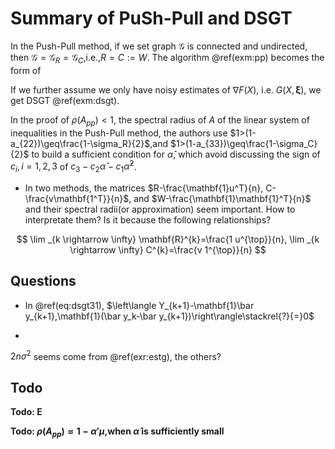 # Summary of PuSh-Pull and DSGT

In the Push-Pull method, if we set graph $\mathcal{G}$ is connected and undirected, then $\mathcal{G}=\mathcal{G}_R=\mathcal{G}_C$,i.e.,$R=C:=W$. The algorithm \@ref(exm:pp) becomes the form of 
\begin{align}
X_{k+1} &= W(X_{k}-\boldsymbol\alpha Y_k),\\
Y_{k+1} &= WY_k+\nabla F(X_{k+1})-\nabla F(X_k)
(\#eq:pp)
\end{align}

If we further assume we only have noisy estimates of $\nabla F(X)$, i.e. $G(X,\boldsymbol\xi)$, we get DSGT \@ref(exm:dsgt).

In the proof of $\rho(A_{pp})<1$, the spectral radius of $A$ of the linear system of inequalities in the Push-Pull method, the authors use $1>(1-a_{22})\geq\frac{1-\sigma_R}{2}$,and $1>(1-a_{33})\geq\frac{1-\sigma_C}{2}$ to build a sufficient condition for $\hat\alpha$, which avoid discussing the sign of $c_i,i=1,2,3$ of $c_{3}-c_{2} \hat{\alpha}-c_{1} \hat{\alpha}^{2}$.



- In two methods, the matrices $R-\frac{\mathbf{1}u^T}{n}, C-\frac{v\mathbf{1^T}}{n}$, and $W-\frac{\mathbf{1}\mathbf{1}^T}{n}$ and their spectral radii(or approximation) seem important. How to interpretate them? Is it because the following relationships?

$$
\lim _{k \rightarrow \infty} \mathbf{R}^{k}=\frac{1 u^{\top}}{n}, \lim _{k \rightarrow \infty} C^{k}=\frac{v 1^{\top}}{n}
$$

## Questions

- In \@ref(eq:dsgt31), $\left\langle Y_{k+1}-\mathbf{1}\bar y_{k+1},\mathbf{1}(\bar y_k-\bar y_{k+1})\right\rangle\stackrel{?}{=}0$

- 
\begin{align}
2 \mathbb{E}\left[\left\langle\nabla_{k+1}-\nabla_{k}, G_{k+1}-\nabla_{k+1}-G_{k}+\nabla_{k}\right\rangle | \mathcal{F}_{k}\right]&+\\
&\mathbb{E}\left[\left\|G_{k+1}-\nabla_{k+1}-G_{k}+\nabla_{k}\right\|^{2} | \mathcal{F}_{k}\right]\\
&leq 2 \mathbb{E}\left[\left\langle\nabla_{k+1},-G_{k}+\nabla_{k}\right\rangle | \mathcal{F}_{k}\right]+2 n \sigma^{2}
\end{align}

$2n\sigma^2$ seems come from \@ref(exr:estg), the others?



## Todo

__Todo: E\left[\Vert Y_{k+1}-\mathbf{1}\bar y_{k+1}\Vert^2|\mathcal{F}_k\right]__

__Todo: $\rho(A_{pp})\approx1-\alpha'\mu$,when $\hat\alpha$ is sufficiently small__